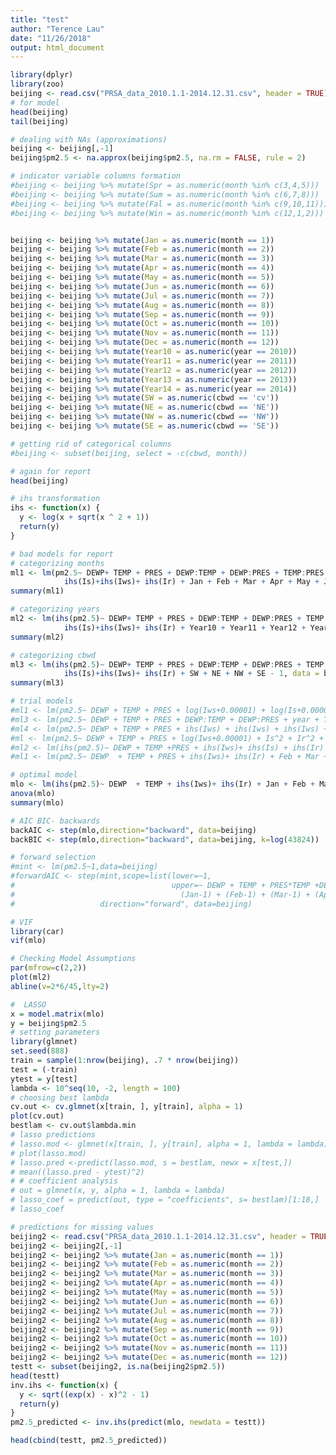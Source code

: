 ```yaml
---
title: "test"
author: "Terence Lau"
date: "11/26/2018"
output: html_document
---
```

```r
library(dplyr)
library(zoo)
beijing <- read.csv("PRSA_data_2010.1.1-2014.12.31.csv", header = TRUE)
# for model
head(beijing)
tail(beijing)

# dealing with NAs (approximations)
beijing <- beijing[,-1]
beijing$pm2.5 <- na.approx(beijing$pm2.5, na.rm = FALSE, rule = 2)

# indicator variable columns formation
#beijing <- beijing %>% mutate(Spr = as.numeric(month %in% c(3,4,5)))
#beijing <- beijing %>% mutate(Sum = as.numeric(month %in% c(6,7,8)))
#beijing <- beijing %>% mutate(Fal = as.numeric(month %in% c(9,10,11)))
#beijing <- beijing %>% mutate(Win = as.numeric(month %in% c(12,1,2)))


beijing <- beijing %>% mutate(Jan = as.numeric(month == 1))
beijing <- beijing %>% mutate(Feb = as.numeric(month == 2))
beijing <- beijing %>% mutate(Mar = as.numeric(month == 3))
beijing <- beijing %>% mutate(Apr = as.numeric(month == 4))
beijing <- beijing %>% mutate(May = as.numeric(month == 5))
beijing <- beijing %>% mutate(Jun = as.numeric(month == 6))
beijing <- beijing %>% mutate(Jul = as.numeric(month == 7))
beijing <- beijing %>% mutate(Aug = as.numeric(month == 8))
beijing <- beijing %>% mutate(Sep = as.numeric(month == 9))
beijing <- beijing %>% mutate(Oct = as.numeric(month == 10))
beijing <- beijing %>% mutate(Nov = as.numeric(month == 11))
beijing <- beijing %>% mutate(Dec = as.numeric(month == 12))
beijing <- beijing %>% mutate(Year10 = as.numeric(year == 2010))
beijing <- beijing %>% mutate(Year11 = as.numeric(year == 2011))
beijing <- beijing %>% mutate(Year12 = as.numeric(year == 2012))
beijing <- beijing %>% mutate(Year13 = as.numeric(year == 2013))
beijing <- beijing %>% mutate(Year14 = as.numeric(year == 2014))
beijing <- beijing %>% mutate(SW = as.numeric(cbwd == 'cv'))
beijing <- beijing %>% mutate(NE = as.numeric(cbwd == 'NE'))
beijing <- beijing %>% mutate(NW = as.numeric(cbwd == 'NW'))
beijing <- beijing %>% mutate(SE = as.numeric(cbwd == 'SE'))

# getting rid of categorical columns
#beijing <- subset(beijing, select = -c(cbwd, month))

# again for report
head(beijing)

# ihs transformation
ihs <- function(x) {
  y <- log(x + sqrt(x ^ 2 + 1))
  return(y)
}

# bad models for report
# categorizing months
ml1 <- lm(pm2.5~ DEWP+ TEMP + PRES + DEWP:TEMP + DEWP:PRES + TEMP:PRES + DEWP:TEMP:PRES + day + hour + 
            ihs(Is)+ihs(Iws)+ ihs(Ir) + Jan + Feb + Mar + Apr + May + Jun + Jul + Aug+ Sep + Oct+ Nov + Dec - 1, data = beijing)
summary(ml1)

# categorizing years
ml2 <- lm(ihs(pm2.5)~ DEWP+ TEMP + PRES + DEWP:TEMP + DEWP:PRES + TEMP:PRES + DEWP:TEMP:PRES + day + hour + month + 
            ihs(Is)+ihs(Iws)+ ihs(Ir) + Year10 + Year11 + Year12 + Year13 + Year14 - 1, data = beijing)
summary(ml2)

# categorizing cbwd
ml3 <- lm(ihs(pm2.5)~ DEWP+ TEMP + PRES + DEWP:TEMP + DEWP:PRES + TEMP:PRES + DEWP:TEMP:PRES + day + hour + month + year + 
            ihs(Is)+ihs(Iws)+ ihs(Ir) + SW + NE + NW + SE - 1, data = beijing)
summary(ml3)

# trial models
#ml1 <- lm(pm2.5~ DEWP + TEMP + PRES + log(Iws+0.00001) + log(Is+0.00001)+ log(Ir+0.00001) + day + hour, data = beijing)
#ml3 <- lm(pm2.5~ DEWP + TEMP + PRES + DEWP:TEMP + DEWP:PRES + year + TEMP:PRES + DEWP:TEMP:PRES + ihs(Iws) + ihs(Iws) + ihs(Iws) + day + hour -1, data = beijing)
#ml4 <- lm(pm2.5~ DEWP + TEMP + PRES + ihs(Iws) + ihs(Iws) + ihs(Iws) + day + hour + (Year10-1)+(Year11-1)+(Year12-1)+(Year13-1)+(Year14-1), data = beijing)
#ml <- lm(pm2.5~ DEWP + TEMP + PRES + log(Iws+0.00001) + Is^2 + Ir^2 + cv + NE + NW + SE + Jan + (Feb-1) + (Mar-1) + (Apr-1)+ (May-1)+(Jun-1)+(Jul-1)+(Aug-1)+(Sep-1)+(Oct-1)+(Nov-1)+(Dec-1)+Year10+Year12+Year13+Year14, data = beijing)
#ml2 <- lm(ihs(pm2.5)~ DEWP + TEMP +PRES + ihs(Iws)+ ihs(Is) + ihs(Ir) + Spr + Sum + Fal + Win - 1, data = beijing)
#ml1 <- lm(pm2.5~ DEWP  + TEMP + PRES + ihs(Iws)+ ihs(Ir) + Feb + Mar + Apr + May +Jul+Aug+ Sep + Nov + Dec - 1, data = beijing)

# optimal model
mlo <- lm(ihs(pm2.5)~ DEWP  + TEMP + ihs(Iws)+ ihs(Ir) + Jan + Feb + Mar + Apr + May + Jun +Aug+ Sep + Oct+ Nov + Dec - 1, data = beijing)
anova(mlo)
summary(mlo)

# AIC BIC- backwards
backAIC <- step(mlo,direction="backward", data=beijing)
backBIC <- step(mlo,direction="backward", data=beijing, k=log(43824))

# forward selection
#mint <- lm(pm2.5~1,data=beijing)
#forwardAIC <- step(mint,scope=list(lower=~1, 
#                                   upper=~ DEWP + TEMP + PRES*TEMP +DEWP*PRES + DEWP*PRES*TEMP + TEMP*DEWP+ ihs(Iws) + ihs(Is) + ihs(Ir) + day + hour +
#                                     (Jan-1) + (Feb-1) + (Mar-1) + (Apr-1)+ (May-1)+(Jun-1)+(Jul-1)+(Aug-1)+(Sep-1)+(Oct-1)+(Nov-1)+(Dec-1)),
#                   direction="forward", data=beijing)

# VIF
library(car)
vif(mlo)

# Checking Model Assumptions
par(mfrow=c(2,2))
plot(ml2)
abline(v=2*6/45,lty=2)

#  LASSO
x = model.matrix(mlo)
y = beijing$pm2.5
# setting parameters
library(glmnet)
set.seed(888)
train = sample(1:nrow(beijing), .7 * nrow(beijing))
test = (-train)
ytest = y[test]
lambda <- 10^seq(10, -2, length = 100)
# choosing best lambda
cv.out <- cv.glmnet(x[train, ], y[train], alpha = 1)
plot(cv.out)
bestlam <- cv.out$lambda.min
# lasso predictions
# lasso.mod <- glmnet(x[train, ], y[train], alpha = 1, lambda = lambda)
# plot(lasso.mod)
# lasso.pred <-predict(lasso.mod, s = bestlam, newx = x[test,])
# mean((lasso.pred - ytest)^2)
# # coefficient analysis
# out = glmnet(x, y, alpha = 1, lambda = lambda)
# lasso_coef = predict(out, type = "coefficients", s= bestlam)[1:18,]
# lasso_coef

# predictions for missing values
beijing2 <- read.csv("PRSA_data_2010.1.1-2014.12.31.csv", header = TRUE)
beijing2 <- beijing2[,-1]
beijing2 <- beijing2 %>% mutate(Jan = as.numeric(month == 1))
beijing2 <- beijing2 %>% mutate(Feb = as.numeric(month == 2))
beijing2 <- beijing2 %>% mutate(Mar = as.numeric(month == 3))
beijing2 <- beijing2 %>% mutate(Apr = as.numeric(month == 4))
beijing2 <- beijing2 %>% mutate(May = as.numeric(month == 5))
beijing2 <- beijing2 %>% mutate(Jun = as.numeric(month == 6))
beijing2 <- beijing2 %>% mutate(Jul = as.numeric(month == 7))
beijing2 <- beijing2 %>% mutate(Aug = as.numeric(month == 8))
beijing2 <- beijing2 %>% mutate(Sep = as.numeric(month == 9))
beijing2 <- beijing2 %>% mutate(Oct = as.numeric(month == 10))
beijing2 <- beijing2 %>% mutate(Nov = as.numeric(month == 11))
beijing2 <- beijing2 %>% mutate(Dec = as.numeric(month == 12))
testt <- subset(beijing2, is.na(beijing2$pm2.5))
head(testt)
inv.ihs <- function(x) {
  y <- sqrt((exp(x) - x)^2 - 1)
  return(y)
}
pm2.5_predicted <- inv.ihs(predict(mlo, newdata = testt))

head(cbind(testt, pm2.5_predicted))
```